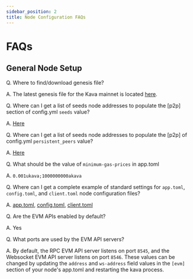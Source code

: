 ```yaml
---
sidebar_position: 2
title: Node Configuration FAQs
---
```


# FAQs

## General Node Setup

Q. Where to find/download genesis file?

A. The latest genesis file for the Kava mainnet is located [here]( https://kava-genesis-files.s3.us-east-1.amazonaws.com/kava_2222-10/genesis.json).

Q. Where can I get a list of seeds node addresses to populate the [p2p] section of config.yml `seeds` value?

A. [Here](https://polkachu.com/seeds/kava)

Q.  Where can I get a list of seeds node addresses to populate the [p2p] of config.yml `persistent_peers` value?

A. [Here](https://polkachu.com/live_peers/kava)

Q. What should be the value of `minimum-gas-prices` in app.toml

A. `0.001ukava;1000000000akava`

Q. Where can I get a complete example of standard settings for `app.toml`, `config.toml`, and `client.toml` node configuration files?

A. [app.toml](../../static/files/kava.service/app.toml), [config.toml](../../static/files/kava.service/config.toml), [client.toml](../../static/files/kava.service/client.toml)


Q. Are the EVM APIs enabled by default?

A. Yes

Q. What ports are used by the EVM API servers?

A. By default, the RPC EVM API server listens on port `8545`, and the Websocket EVM API server listens on port `8546`. These values can be changed by updating the `address` and `ws-address` field values in the `[evm]` section of your node's app.toml and restarting the kava process.
